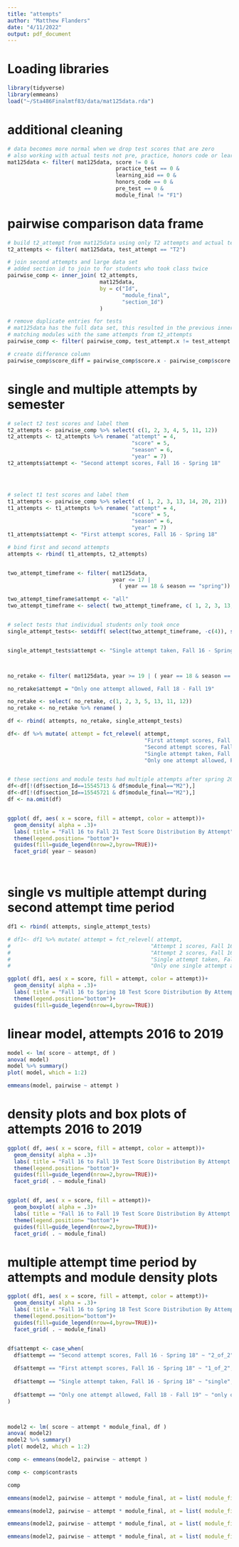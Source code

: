 ```yaml
---
title: "attempts"
author: "Matthew Flanders"
date: "4/11/2022"
output: pdf_document
---
```



# Loading libraries 
```r
library(tidyverse)
library(emmeans)
load("~/Sta486Finalmtf83/data/mat125data.rda")
```


# additional cleaning
```r

# data becomes more normal when we drop test scores that are zero
# also working with actual tests not pre, practice, honors code or learning aids 
mat125data <- filter( mat125data, score != 0 &
                                  practice_test == 0 & 
                                  learning_aid == 0 & 
                                  honors_code == 0 & 
                                  pre_test == 0 &
                                  module_final != "F1")

```


# pairwise comparison data frame
```r

# build t2_attempt from mat125data using only T2 attempts and actual tests
t2_attempts <- filter( mat125data, test_attempt == "T2")

# join second attempts and large data set
# added section id to join to for students who took class twice
pairwise_comp <- inner_join( t2_attempts, 
                             mat125data, 
                             by = c("Id",
                                    "module_final",
                                    "section_Id")
                             )

# remove duplicate entries for tests
# mat125data has the full data set, this resulted in the previous inner join 
# matching modules with the same attempts from t2_attempts
pairwise_comp <- filter( pairwise_comp, test_attempt.x != test_attempt.y)

# create difference column
pairwise_comp$score_diff = pairwise_comp$score.x - pairwise_comp$score.y

```

# single and multiple attempts by semester
```r

# select t2 test scores and label them
t2_attempts <- pairwise_comp %>% select( c(1, 2, 3, 4, 5, 11, 12))
t2_attempts <- t2_attempts %>% rename( "attempt" = 4,
                                       "score" = 5,
                                       "season" = 6,
                                       "year" = 7)
t2_attempts$attempt <- "Second attempt scores, Fall 16 - Spring 18"




# select t1 test scores and label them
t1_attempts <- pairwise_comp %>% select( c( 1, 2, 3, 13, 14, 20, 21))
t1_attempts <- t1_attempts %>% rename( "attempt" = 4,
                                       "score" = 5,
                                       "season" = 6,
                                       "year" = 7)
t1_attempts$attempt <- "First attempt scores, Fall 16 - Spring 18"

# bind first and second attempts
attempts <- rbind( t1_attempts, t2_attempts)


two_attempt_timeframe <- filter( mat125data,
                                 year <= 17 |
                                   ( year == 18 & season == "spring"))

two_attempt_timeframe$attempt <- "all"
two_attempt_timeframe <- select( two_attempt_timeframe, c( 1, 2, 3, 13, 5, 11, 12))


# select tests that individual students only took once 
single_attempt_tests<- setdiff( select(two_attempt_timeframe, -c(4)), select(attempts, -c(4) ))


single_attempt_tests$attempt <- "Single attempt taken, Fall 16 - Spring 18"



no_retake <- filter( mat125data, year >= 19 | ( year == 18 & season == "fall"))

no_retake$attempt = "Only one attempt allowed, Fall 18 - Fall 19"

no_retake <- select( no_retake, c(1, 2, 3, 5, 13, 11, 12))
no_retake <- no_retake %>% rename( )

df <- rbind( attempts, no_retake, single_attempt_tests)

df<- df %>% mutate( attempt = fct_relevel( attempt,
                                           "First attempt scores, Fall 16 - Spring 18", 
                                           "Second attempt scores, Fall 16 - Spring 18",
                                           "Single attempt taken, Fall 16 - Spring 18",
                                           "Only one attempt allowed, Fall 18 - Fall 19"))


# these sections and module tests had multiple attempts after spring 2018, so they were removed
df<-df[!(df$section_Id==15545713 & df$module_final=="M2"),]
df<-df[!(df$section_Id==15545721 & df$module_final=="M2"),]
df <- na.omit(df)


ggplot( df, aes( x = score, fill = attempt, color = attempt))+ 
  geom_density( alpha = .3)+
  labs( title = "Fall 16 to Fall 21 Test Score Distribution By Attempt")+ 
  theme(legend.position= "bottom")+
  guides(fill=guide_legend(nrow=2,byrow=TRUE))+
  facet_grid( year ~ season)




```




# single vs multiple attempt during second attempt time period
```r


df1 <- rbind( attempts, single_attempt_tests)

# df1<- df1 %>% mutate( attempt = fct_relevel( attempt,
#                                            "Attempt 1 scores, Fall 16 - Spring 18", 
#                                            "Attempt 2 scores, Fall 16 - Spring 18",
#                                            "Single attempt taken, Fall 16 - Spring 18",
#                                            "Only one single attempt allowed, Fall 18 - Fall 19"))

ggplot( df1, aes( x = score, fill = attempt, color = attempt))+ 
  geom_density( alpha = .3)+
  labs( title = "Fall 16 to Spring 18 Test Score Distribution By Attempt")+ 
  theme(legend.position="bottom")+
  guides(fill=guide_legend(nrow=4,byrow=TRUE))

```

# linear model, attempts 2016 to 2019
```r

model <- lm( score ~ attempt, df )
anova( model)
model %>% summary()
plot( model, which = 1:2)

```



```r
emmeans(model, pairwise ~ attempt )
```

# density plots and box plots of attempts 2016 to 2019
```r

ggplot( df, aes( x = score, fill = attempt, color = attempt))+
  geom_density( alpha = .3)+
  labs( title = "Fall 16 to Fall 19 Test Score Distribution By Attempt and Modules")+
  theme(legend.position= "bottom")+
  guides(fill=guide_legend(nrow=2,byrow=TRUE))+
  facet_grid( . ~ module_final)


ggplot( df, aes( x = score, fill = attempt))+ 
  geom_boxplot( alpha = .3)+
  labs( title = "Fall 16 to Fall 19 Test Score Distribution By Attempt and Modules")+ 
  theme(legend.position= "bottom")+
  guides(fill=guide_legend(nrow=2,byrow=TRUE))+
  facet_grid( . ~ module_final)


```

# multiple attempt time period by attempts and module density plots
```r

ggplot( df1, aes( x = score, fill = attempt, color = attempt))+ 
  geom_density( alpha = .3)+
  labs( title = "Fall 16 to Spring 18 Test Score Distribution By Attempt and Modules")+ 
  theme(legend.position="bottom")+
  guides(fill=guide_legend(nrow=4,byrow=TRUE))+
  facet_grid( . ~ module_final)



```

```r

df$attempt <- case_when(
  df$attempt == "Second attempt scores, Fall 16 - Spring 18" ~ "2_of_2",
  
  df$attempt == "First attempt scores, Fall 16 - Spring 18" ~ "1_of_2",
                                           
  df$attempt == "Single attempt taken, Fall 16 - Spring 18" ~ "single",
  
  df$attempt == "Only one attempt allowed, Fall 18 - Fall 19" ~ "only one"
)



model2 <- lm( score ~ attempt * module_final, df )
anova( model2)
model2 %>% summary()
plot( model2, which = 1:2)

```



```r
comp <- emmeans(model2, pairwise ~ attempt )

comp <- comp$contrasts

comp
```




```r

emmeans(model2, pairwise ~ attempt * module_final, at = list( module_final = "M1"))

```

```r

emmeans(model2, pairwise ~ attempt * module_final, at = list( module_final = "M2"))


```


```r

emmeans(model2, pairwise ~ attempt * module_final, at = list( module_final = "M4"))
```


```r

emmeans(model2, pairwise ~ attempt * module_final, at = list( module_final = "M4"))
```

